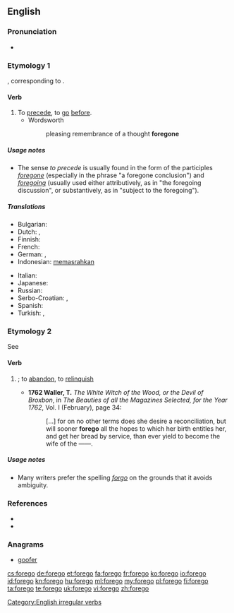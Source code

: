==English==

===Pronunciation===
* {{a|UK}} {{IPA|/fɔːˈɡəʊ/}}

===Etymology 1===
{{etyl|ang|en}} {{term/t|ang|foregān}}, corresponding to {{prefix|fore|go}}.

====Verb====
{{en-verb|foregoes|foregoing|forewent|foregone}}

# To [[precede]], to [[go]] [[before]].
#* Wordsworth
#*: pleasing remembrance of a thought '''foregone'''

=====Usage notes=====
* The sense ''to precede'' is usually found in the form of the participles ''[[foregone]]'' (especially in the phrase "a foregone conclusion") and ''[[foregoing]]'' (usually used either attributively, as in "the foregoing discussion", or substantively, as in "subject to the foregoing").

=====Translations=====
{{trans-top|to precede}}
* Bulgarian: {{t+|bg|предшествам|sc=Cyrl}}
* Dutch: {{t|nl|laten voorbijgaan}}, {{t+|nl|passen}}
* Finnish: {{t+|fi|edeltää}}
* French: {{t+|fr|précéder}}
* German: {{t|de|vorangehen}}, {{t|de|vorhergehen}}
* Indonesian: [[pasrah|memasrahkan]]
{{trans-mid}}
* Italian: {{t+|it|precedere}}
* Japanese: {{t|ja|先んずる|tr=さきんずる, sakinzuru|sc=Jpan}}
* Russian: {{t+|ru|предшествовать|impf|sc=Cyrl|tr=predšéstvovatʹ}}
* Serbo-Croatian: {{t|sh|prethoditi}}, {{t|sh|претходити}}
* Spanish: {{t|es|preceder}}
* Turkish: {{t|tr|önce gelmek}}, {{t|tr|önce gitmek}}
{{trans-bottom}}

===Etymology 2===
See {{term|forgo|lang=en}}

====Verb====
{{en-verb|foregoes|foregoing|forewent|foregone}}
# {{alternative spelling of|forgo|nodot=1}}; to [[abandon]], to [[relinquish]]
#* '''1762 Waller, T.''' ''The White Witch of the Wood, or the Devil of Broxbon'', in ''The Beauties of all the Magazines Selected, for the Year 1762'', Vol. I (February), page 34:
#*: [&hellip;] for on no other terms does she desire a reconciliation, but will sooner '''forego''' all the hopes to which her birth entitles her, and get her bread by service, than ever yield to become the wife of the ——.

=====Usage notes=====
* Many writers prefer the spelling ''[[forgo]]'' on the grounds that it avoids ambiguity.

===References===
* {{R:Century 1911}}
* {{R:Webster 1913}}

===Anagrams===
* [[goofer#English|goofer]]

[[Category:English irregular verbs]]

[[cs:forego]]
[[de:forego]]
[[et:forego]]
[[fa:forego]]
[[fr:forego]]
[[ko:forego]]
[[io:forego]]
[[id:forego]]
[[kn:forego]]
[[hu:forego]]
[[ml:forego]]
[[my:forego]]
[[pl:forego]]
[[fi:forego]]
[[ta:forego]]
[[te:forego]]
[[uk:forego]]
[[vi:forego]]
[[zh:forego]]